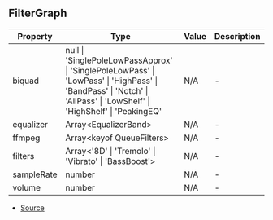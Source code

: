 ## FilterGraph


| Property | Type | Value | Description |
| ----------- | ----------- | ----------- | ----------- |
| biquad | null \| 'SinglePoleLowPassApprox' \| 'SinglePoleLowPass' \| 'LowPass' \| 'HighPass' \| 'BandPass' \| 'Notch' \| 'AllPass' \| 'LowShelf' \| 'HighShelf' \| 'PeakingEQ' | N/A | - |
| equalizer | Array\<EqualizerBand> | N/A | - |
| ffmpeg | Array\<keyof QueueFilters> | N/A | - |
| filters | Array\<'8D' \| 'Tremolo' \| 'Vibrato' \| 'BassBoost'> | N/A | - |
| sampleRate | number | N/A | - |
| volume | number | N/A | - |


- [Source](https://github.com/Androz2091/discord-player/blob/a2c576b/packages/discord-player/src/Structures/GuildQueueAudioFilters.ts#L304)